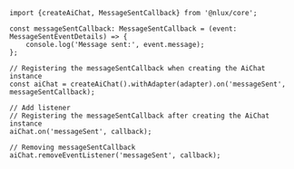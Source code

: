 ```tsx
import {createAiChat, MessageSentCallback} from '@nlux/core';

const messageSentCallback: MessageSentCallback = (event: MessageSentEventDetails) => {
    console.log('Message sent:', event.message);
};
```

```tsx
// Registering the messageSentCallback when creating the AiChat instance
const aiChat = createAiChat().withAdapter(adapter).on('messageSent', messageSentCallback);
```

```tsx
// Add listener
// Registering the messageSentCallback after creating the AiChat instance
aiChat.on('messageSent', callback);
```

```tsx
// Removing messageSentCallback
aiChat.removeEventListener('messageSent', callback);
```
